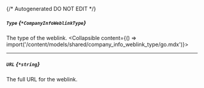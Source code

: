 {/* Autogenerated DO NOT EDIT  */}

##### `Type` *{`*CompanyInfoWeblinkType`}*
The type of the weblink.
<Collapsible content={() => import('/content/models/shared/company_info_weblink_type/go.mdx')}>
</Collapsible>

---
##### `URL` *{`*string`}*
The full URL for the weblink.

